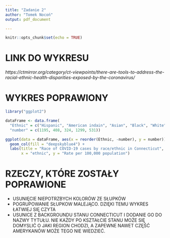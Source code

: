 ```yaml
---
title: "Zadanie 2"
author: "Tomek Nocoń"
output: pdf_document

---
```


```r
knitr::opts_chunk$set(echo = TRUE)
```

# LINK DO WYKRESU
*https://ctmirror.org/category/ct-viewpoints/there-are-tools-to-address-the-racial-ethnic-health-disparities-exposed-by-the-coronavirus/*

# WYKRES POPRAWIONY 

```r

library("ggplot2")

dataFrame <- data.frame(
  "Ethnic" = c("Hispanic", "American indain", "Asian", "Black", "White"),
  "number" = c(1195, 408, 324, 1299, 531))

ggplot(data = dataFrame, aes(x = reorder(Ethnic, -number), y = number)) +
  geom_col(fill = "deepskyblue4") +
  labs(title = "Race of COVID-19 cases by race/ethnic in Connecticut",
       x = "ethnic", y = "Rate per 100,000 population")
```

# RZECZY, KTÓRE ZOSTAŁY POPRAWIONE
- USUNIĘCIE NIEPOTRZBYCH KOLORÓW ZE SŁUPKÓW
- POGRUPOWANIE SŁUPKOW MALEJĄCO. DZIĘKI TEMU WYKRES ŁATWIEJ SIĘ CZYTA
- USUNICE Z BACKGROUNDU STANU CONNECTICUT I DODANIE GO DO NAZWY TYTUŁU. NIE KAŻDY PO KSZTAŁCIE STANU MOŻE SIĘ DOMYSLIĆ O JAKI REGION CHODZI, A ZAPEWNE NAWET CZĘŚĆ AMERYKANÓW MOŻE TEGO NIE WIEDZIEĆ.
